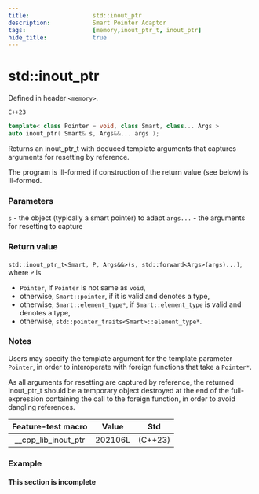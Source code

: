```yaml
---
title:                  std::inout_ptr
description:            Smart Pointer Adaptor
tags:                   [memory,inout_ptr_t, inout_ptr]
hide_title:             true
---
```


# std::inout_ptr

Defined in header `<memory>`.

`C++23`
```cpp
template< class Pointer = void, class Smart, class... Args >
auto inout_ptr( Smart& s, Args&&... args );
```

Returns an inout_ptr_t with deduced template arguments that captures arguments for resetting by reference.

The program is ill-formed if construction of the return value (see below) is ill-formed.

### Parameters

`s`	-	the object (typically a smart pointer) to adapt
`args...`	-	the arguments for resetting to capture

### Return value
`std::inout_ptr_t<Smart, P, Args&&>(s, std::forward<Args>(args)...)`, where `P` is

* `Pointer`, if `Pointer` is not same as `void`,
* otherwise, `Smart::pointer`, if it is valid and denotes a type,
* otherwise, `Smart::element_type*`, if `Smart::element_type` is valid and denotes a type,
* otherwise, `std::pointer_traits<Smart>::element_type*`.

### Notes
Users may specify the template argument for the template parameter `Pointer`, in order to interoperate with foreign functions that take a `Pointer*`.

As all arguments for resetting are captured by reference, the returned inout_ptr_t should be a temporary object destroyed 
at the end of the full-expression containing the call to the foreign function, in order to avoid dangling references.

| Feature-test macro |  Value  |   Std   |
|:------------------:|:-------:|:-------:|
| __cpp_lib_inout_ptr  | 202106L | (C++23) |

### Example
#### This section is incomplete